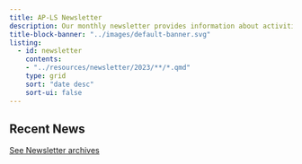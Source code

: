 ```yaml
---
title: AP-LS Newsletter
description: Our monthly newsletter provides information about activities, upcoming events, and resources to connect the psychology-law community.
title-block-banner: "../images/default-banner.svg"
listing: 
  - id: newsletter
    contents:
    - "../resources/newsletter/2023/**/*.qmd"
    type: grid
    sort: "date desc"
    sort-ui: false
---
```



## Recent News
```{=html}
<div class="gallery">
  <div class="gallery__icon-column">
      <i class="fa-solid fa-newspaper fa-3x" title="Newsletter" aria-hidden="true"></i>
  </div>
  <div class="gallery__list-column">
```

::: {#newsletter}
:::

```{=html}
  <span class="gallery__link">
    <a href="../resources/newsletter/">See Newsletter archives <i class="bi-arrow-right-short"> </i></a>
  </span>
  </div>
</div>
```